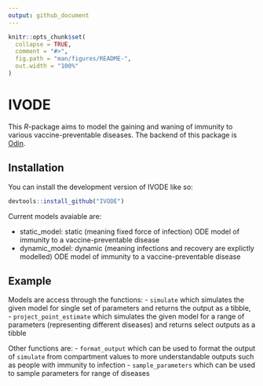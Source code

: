 ```yaml
---
output: github_document
---
```


<!-- README.md is generated from README.Rmd. Please edit that file -->

```r
knitr::opts_chunk$set(
  collapse = TRUE,
  comment = "#>",
  fig.path = "man/figures/README-",
  out.width = "100%"
)
```

# IVODE

<!-- badges: start -->
<!-- badges: end -->

This *R*-package aims to model the gaining and waning of immunity to various vaccine-preventable diseases.
The backend of this package is [Odin](https://github.com/mrc-ide/odin).

## Installation

You can install the development version of IVODE like so:

``` r
devtools::install_github("IVODE")
```

Current models avaiable are:

- static_model: static (meaning fixed force of infection) ODE model of immunity to a vaccine-preventable disease
- dynamic_model: dynamic (meaning infections and recovery are explictly modelled) ODE model of immunity to a vaccine-preventable disease

## Example

Models are access through the functions:
- `simulate` which simulates the given model for single set of parameters and returns the output as a tibble,
- `project_point_estimate` which simulates the given model for a range of parameters (representing different diseases) and returns select outputs as a tibble

Other functions are:
- `format_output` which can be used to format the output of `simulate` from compartment values to more understandable outputs such as people with immunity to infection
- `sample_parameters` which can be used to sample parameters for range of diseases

